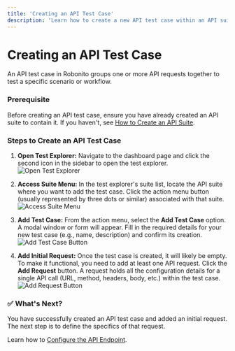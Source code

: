 ```yaml
---
title: 'Creating an API Test Case'
description: 'Learn how to create a new API test case within an API suite in Robonito.'
---
```


# Creating an API Test Case

An API test case in Robonito groups one or more API requests together to test a specific scenario or workflow.

### Prerequisite

Before creating an API test case, ensure you have already created an API suite to contain it. If you haven't, see [How to Create an API Suite](../suites).

### Steps to Create an API Test Case

1.  **Open Test Explorer:** Navigate to the dashboard page and click the second icon in the sidebar to open the test explorer.
    ![Open Test Explorer](/api-testing/test-explorer-instruction.png)

2.  **Access Suite Menu:** In the test explorer's suite list, locate the API suite where you want to add the test case. Click the action menu button (usually represented by three dots or similar) associated with that suite.
    ![Access Suite Menu](/api-testing/api-suite-menu-item.png)

3.  **Add Test Case:** From the action menu, select the **Add Test Case** option. A modal window or form will appear. Fill in the required details for your new test case (e.g., name, description) and confirm its creation.
    ![Add Test Case Button](/api-testing/create-testcase-button.png)

4.  **Add Initial Request:** Once the test case is created, it will likely be empty. To make it functional, you need to add at least one API request. Click the **Add Request** button. A request holds all the configuration details for a single API call (URL, method, headers, body, etc.) within the test case.
    ![Add Request Button](/api-testing/create-endpoint.png)

### ✅ What's Next?

You have successfully created an API test case and added an initial request. The next step is to define the specifics of that request.

Learn how to [Configure the API Endpoint](./configure-api-endpoint).